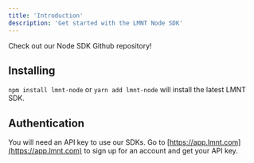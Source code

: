 ```yaml
---
title: 'Introduction'
description: 'Get started with the LMNT Node SDK'
---
```


<Card title="Want to see the code?" icon="github" iconType='duotone' href="https://github.com/lmnt-com/lmnt-node">
  Check out our Node SDK Github repository!
</Card>

## Installing
`npm install lmnt-node` or `yarn add lmnt-node` will install the latest LMNT SDK.

## Authentication
You will need an API key to use our SDKs. Go to [https://app.lmnt.com](https://app.lmnt.com) to sign up for an account and get your API key.
